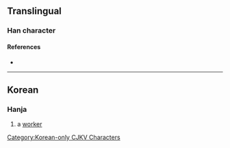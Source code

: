 {{character info/new}}
==Translingual==

===Han character===
{{Han char|rn=48|rad=工|as=06|sn=9|four=|canj=MSQO|ids=⿱功夫}}

====References====
* {{Han ref|kx=0326.011|dj=0333.030|hdz=10413.041|uh=5DED|ud=24045}}

----

==Korean==

===Hanja===
{{ko-hanja|hangeul=부|rv=bu|mr=pu|y=pwu|eumhun=일꾼|ehrv=ilkkun|ehmr=ilkkun|ehy=ilkkwun}}

# a [[worker]]

[[Category:Korean-only CJKV Characters]]